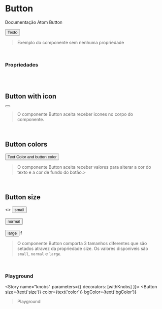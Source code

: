
<Meta title="Atoms/Button" component={Button} />

# Button

Documentação Atom Button

<Preview>
  <Story name="default">
    <Button>Texto</Button>
  </Story>
</Preview>

> Exemplo do componente sem nenhuma propriedade

<br/>

### Propriedades

<Props of={Button} />

<br/><br/>

## Button with icon

<Preview>
  <Story name="button icon">
    <Button>
      <SearchIcon />
    </Button>
  </Story>
</Preview>

> O componente Button aceita receber icones no corpo do componente.

<br/>

## Button colors

<Preview>
  <Story name="button colors">
    <Button color="#5c5c5c" bgColor="#ccc" size='large' >
      Text Color and button color
    </Button>
  </Story>
</Preview>

> O componente Button aceita receber valores para alterar a cor do texto e a cor de fundo do botão.>

<br/>

## Button size

<Preview>
  <Story name="button size">
    <>
      <Button size='small'>small</Button>
      <br/><br/>
      <Button size='normal'>normal</Button>
      <br/><br/>
      <Button size='large'>large</Button>
    </>f
  </Story>
</Preview>

> O componente Button comporta 3 tamanhos diferentes que são setados atravez
> da propriedade size.
> Os valores disponiveis são `small`, `normal` e `large`.

<br/>

### Playground
<Story name="knobs" parameters={{ decorators: [withKnobs] }}>
  <Button
    size={text('size')}
    color={text('color')}
    bgColor={text('bgColor')}
  >Playground</Button>
</Story>
